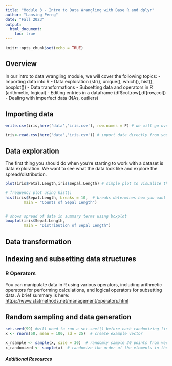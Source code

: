 ```yaml
---
title: "Module 3 - Intro to Data Wrangling with Base R and dplyr"
author: "Lansing Perng"
date: "Fall 2023"
output: 
  html_document:
    toc: true
---
```


```r
knitr::opts_chunk$set(echo = TRUE)
```

## Overview

In our intro to data wrangling module, we will cover the following topics:
- Importing data into R
- Data exploration (str(), unique(), which(), hist(), boxplot())
- Data transformations
- Subsetting data and operators in R (arithmetic, logical)
- Editing entries in a dataframe (df$col[row],df[row,col])
- Dealing with imperfect data (NAs, outliers)

## Importing data
```r
write.csv(iris,here('data','iris.csv'), row.names = F) # we will go over writing files at the end

iris<-read.csv(here('data','iris.csv')) # import data directly from your data folder

```


## Data exploration

The first thing you should do when you're starting to work with a dataset is data exploration. We want to see what the data look like and explore the spread/distribution.
```r
plot(iris$Petal.Length,iris$Sepal.Length) # simple plot to visualize the data

# frequency plot using hist()
hist(iris$Sepal.Length, breaks = 10,  # breaks determines how you want counts to be grouped
        main = "Counts of Sepal Length")


# shows spread of data in summary terms using boxplot
boxplot(iris$Sepal.Length,     
        main = "Distribution of Sepal Length") 
```


## Data transformation

## Indexing and subsetting data structures

### R Operators

You can manipulate data in R using various operators, including arithmetic operators for performing calculations, and logical operators for subsetting data. A brief summary is here: <https://www.statmethods.net/management/operators.html>

## Random sampling and data generation

```r
set.seed(99) #will need to run a set.seet() before each randomizing line of code
x <- rnorm(50, mean = 100, sd = 25)  # create example vector

x_rsample <- sample(x, size = 30)  # randomly sample 30 points from vector
x_randomized <- sample(x)  # randomize the order of the elements in the vector
```


##### Additional Resources



